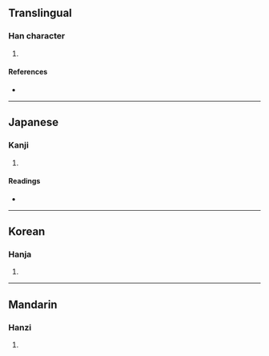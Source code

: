 {{character info/new}}
==Translingual==

===Han character===
{{Han char|rn=9|rad=人|as=08|sn=10|four=24247|canj=OGCE|ids=⿰亻夌}}

# {{defn|Han|sort=人08}}

====References====
* {{Han ref|kx=0109.090|dkj=00799|dj=0232.070|hdz=10170.050|uh=5030|ud=20528|bh=D0CD|bd=53453}}

----

==Japanese==

===Kanji===
{{ja-kanji|grade=|rs=人08}}

# {{defn|lang=ja|sort=人08}}

====Readings====
* {{ja-readings|on=[[りょう]] (ryō), [[ろう]] (rō)|kun=[[おかす]] (okasu), [[あぎむく]] (agimuku), [[ながい]] (nagai)}}

----

==Korean==

===Hanja===
{{ko-hanja|hangeul=릉|rv=reung|mr=rŭng}}

# {{defn|lang=ko|sort=人08}}

----

==Mandarin==

===Hanzi===
{{cmn-hanzi|pin=[[léng]] ([[leng2]])|wg=leng<sup>2</sup>}}

# {{defn|lang=cmn|sort=人08}}